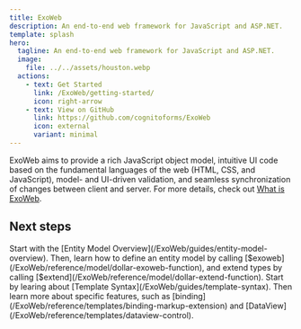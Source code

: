 ```yaml
---
title: ExoWeb
description: An end-to-end web framework for JavaScript and ASP.NET.
template: splash
hero:
  tagline: An end-to-end web framework for JavaScript and ASP.NET.
  image:
    file: ../../assets/houston.webp
  actions:
    - text: Get Started
      link: /ExoWeb/getting-started/
      icon: right-arrow
    - text: View on GitHub
      link: https://github.com/cognitoforms/ExoWeb
      icon: external
      variant: minimal
---
```



ExoWeb aims to provide a rich JavaScript object model, intuitive UI code based on the fundamental
languages of the web (HTML, CSS, and JavaScript), model- and UI-driven validation, and seamless
synchronization of changes between client and server. For more details, check out
[What is ExoWeb](/ExoWeb/what-is-exoweb).

## Next steps

<CardGrid>
	<Card title="Learn about the model" icon="puzzle">
		Start with the [Entity Model Overview](/ExoWeb/guides/entity-model-overview).
		Then, learn how to define an entity model by calling [$exoweb](/ExoWeb/reference/model/dollar-exoweb-function),
		and extend types by calling [$extend](/ExoWeb/reference/model/dollar-extend-function).
	</Card>
	<Card title="Learn about template syntax" icon="document">
		Start by learing about [Template Syntax](/ExoWeb/guides/template-syntax).
		Then learn more about specific features, such as [binding](/ExoWeb/reference/templates/binding-markup-extension)
		and [DataView](/ExoWeb/reference/templates/dataview-control).
	</Card>
</CardGrid>
